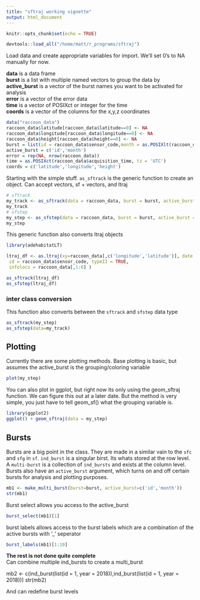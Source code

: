 ```yaml
---
title: "sftraj working vignette"
output: html_document
---
```


```r
knitr::opts_chunk$set(echo = TRUE)
```

```r
devtools::load_all("/home/matt/r_programs/sftraj")

```

Load data and create appropriate variables for import. We'll set 0's to NA manually for now.  

**data** is a data frame  
**burst** is a list with multiple named vectors to group the data by  
**active_burst** is a vector of the burst names you want to be activated for analysis  
**error** is a vector of the error data  
**time** is a vector of POSIXct or integer for the time  
**coords** is a vector of the columns for the x,y,z coordinates  

```r
data("raccoon_data")
raccoon_data$latitude[raccoon_data$latitude==0] <- NA
raccoon_data$longitude[raccoon_data$longitude==0] <- NA
raccoon_data$height[raccoon_data$height==0] <- NA
burst = list(id = raccoon_data$sensor_code,month = as.POSIXlt(raccoon_data$utc_date)$mon, height =as.numeric(raccoon_data$height>5))
active_burst = c('id','month')
error = rep(NA, nrow(raccoon_data))
time = as.POSIXct(raccoon_data$acquisition_time, tz = 'UTC')
coords = c('latitude','longitude','height')
```

###############################################

Starting with the simple stuff. `as_sftrack` is the generic function to create an object. Can accept vectors, sf + vectors, and ltraj  
```r
# sftrack
my_track <- as_sftrack(data = raccoon_data, burst = burst, active_burst = active_burst, error = error, time = time , coords = coords )
my_track
# sfstep
my_step <- as_sfstep(data = raccoon_data, burst = burst, active_burst = active_burst, error = error, time = time , coords = coords )
my_step
```

This generic function also converts ltraj objects  
```r
library(adehabitatLT)

ltraj_df <- as.ltraj(xy=raccoon_data[,c('longitude','latitude')], date = as.POSIXct(raccoon_data$acquisition_time),
 id = raccoon_data$sensor_code, typeII = TRUE,
 infolocs = raccoon_data[,1:6] )

as_sftrack(ltraj_df)
as_sfstep(ltraj_df)
```


### inter class conversion
This function also converts between the `sftrack` and `sfstep` data type

```r
as_sftrack(my_step)
as_sfstep(data=my_track)
```


## Plotting

Currently there are some plotting methods. Base plotting is basic, but assumes the active_burst is the grouping/coloring variable  

```r
plot(my_step)
```


You can also plot in ggplot, but right now its only using the geom_sftraj function. We can figure this out at a later date. But the method is very simple,
you just have to tell geom_sf() what the grouping variable is.

```r
library(ggplot2)
ggplot() + geom_sftraj(data = my_step)
```

## Bursts  

Bursts are a big point in the class. They are made in a similar vain to the `sfc` and `sfg` in `sf`. `ind_burst` is a singular birst. Its whats
stored at the row level. A `multi-burst` is a collection of `ind_bursts` and exists at the column level. Bursts also have an `active_burst` argument, which turns on and off certain bursts for analysis and plotting purposes.


```r
mb1 <- make_multi_burst(burst=burst, active_burst=c('id','month'))
str(mb1)
```


Burst select allows you access to the active_burst

```r
burst_select(mb1)[1]
```

burst labels allows access to the burst labels which are a combination of the active bursts with '_' seperator

```r
burst_labels(mb1)[1:10]
```

**The rest is not done quite complete**  
Can combine multiple ind_bursts to create a multi_burst

mb2 <- c(ind_burst(list(id = 1, year = 2018)),ind_burst(list(id = 1, year = 2018))) 
str(mb2)

And can redefine burst levels